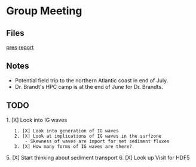 = Group Meeting =
== Files ==
[[file:~/Documents/05_meetings/10_research_group/2017-03-31/update.odp|pres]]
[[file:~/Documents/Meetings/Research Group/03-31-2017/report_2017_03_31.pdf|report]]

== Notes ==
* Potential field trip to the northern Atlantic coast in end of July.
* Dr. Brandt's HPC camp is at the end of June for Dr. Brandts.

== TODO ==
1. [X] Look into IG waves 
	1. [X] Look into generation of IG waves
	2. [X] Look at implications of IG waves in the surfzone
		- Skewness of waves are import for net sediment fluxes	
	3. [X] How many forms of IG waves are there?
5. [X] Start thinking about sediment transport
6. [X] Look up Visit for HDF5
